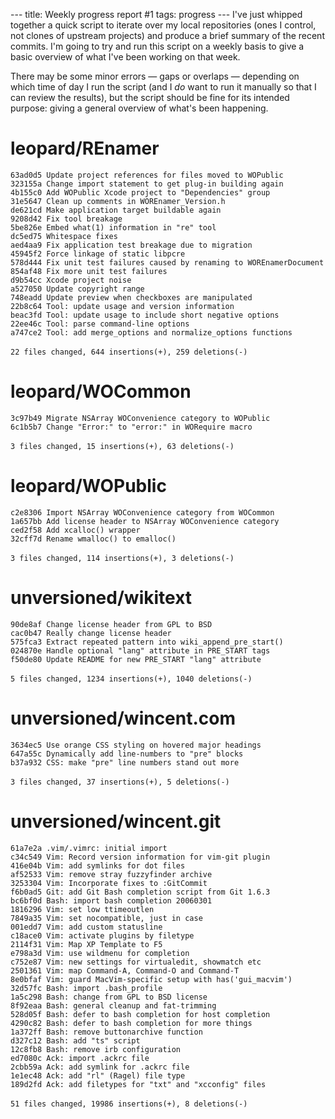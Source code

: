 ---
title: Weekly progress report #1
tags: progress
---
I've just whipped together a quick script to iterate over my local repositories (ones I control, not clones of upstream projects) and produce a brief summary of the recent commits. I'm going to try and run this script on a weekly basis to give a basic overview of what I've been working on that week.

There may be some minor errors &mdash; gaps or overlaps &mdash; depending on which time of day I run the script (and I ''do'' want to run it manually so that I can review the results), but the script should be fine for its intended purpose: giving a general overview of what's been happening.

= leopard/REnamer =

 63ad0d5 Update project references for files moved to WOPublic
 323155a Change import statement to get plug-in building again
 4b155c0 Add WOPublic Xcode project to "Dependencies" group
 31e5647 Clean up comments in WOREnamer_Version.h
 de621cd Make application target buildable again
 9208d42 Fix tool breakage
 5be826e Embed what(1) information in "re" tool
 dc5ed75 Whitespace fixes
 aed4aa9 Fix application test breakage due to migration
 45945f2 Force linkage of static libpcre
 578d444 Fix unit test failures caused by renaming to WOREnamerDocument
 854af48 Fix more unit test failures
 d9b54cc Xcode project noise
 a527050 Update copyright range
 748eadd Update preview when checkboxes are manipulated
 22b8c64 Tool: update usage and version information
 beac3fd Tool: update usage to include short negative options
 22ee46c Tool: parse command-line options
 a747ce2 Tool: add merge_options and normalize_options functions
 
 22 files changed, 644 insertions(+), 259 deletions(-)

= leopard/WOCommon =

 3c97b49 Migrate NSArray WOConvenience category to WOPublic
 6c1b5b7 Change "Error:" to "error:" in WORequire macro
 
 3 files changed, 15 insertions(+), 63 deletions(-)

= leopard/WOPublic =

 c2e8306 Import NSArray WOConvenience category from WOCommon
 1a657bb Add license header to NSArray WOConvenience category
 ced2f58 Add xcalloc() wrapper
 32cff7d Rename wmalloc() to emalloc()
 
 3 files changed, 114 insertions(+), 3 deletions(-)

= unversioned/wikitext =

 90de8af Change license header from GPL to BSD
 cac0b47 Really change license header
 575fca3 Extract repeated pattern into wiki_append_pre_start()
 024870e Handle optional "lang" attribute in PRE_START tags
 f50de80 Update README for new PRE_START "lang" attribute
 
 5 files changed, 1234 insertions(+), 1040 deletions(-)

= unversioned/wincent.com =

 3634ec5 Use orange CSS styling on hovered major headings
 647a55c Dynamically add line-numbers to "pre" blocks
 b37a932 CSS: make "pre" line numbers stand out more
 
 3 files changed, 37 insertions(+), 5 deletions(-)

= unversioned/wincent.git =

 61a7e2a .vim/.vimrc: initial import
 c34c549 Vim: Record version information for vim-git plugin
 416e04b Vim: add symlinks for dot files
 af52533 Vim: remove stray fuzzyfinder archive
 3253304 Vim: Incorporate fixes to :GitCommit
 f6b0ad5 Git: add Git Bash completion script from Git 1.6.3
 bc6bf0d Bash: import bash completion 20060301
 1816296 Vim: set low ttimeoutlen
 7849a35 Vim: set nocompatible, just in case
 001edd7 Vim: add custom statusline
 c18ace0 Vim: activate plugins by filetype
 2114f31 Vim: Map XP Template to F5
 e798a3d Vim: use wildmenu for completion
 c752e87 Vim: new settings for virtualedit, showmatch etc
 2501361 Vim: map Command-A, Command-O and Command-T
 8e0bfaf Vim: guard MacVim-specific setup with has('gui_macvim')
 32d57fc Bash: import .bash_profile
 1a5c298 Bash: change from GPL to BSD license
 8f92eaa Bash: general cleanup and fat-trimming
 528d05f Bash: defer to bash completion for host completion
 4290c82 Bash: defer to bash completion for more things
 1a372ff Bash: remove buttonarchive function
 d327c12 Bash: add "ts" script
 12c8fb8 Bash: remove irb configuration
 ed7080c Ack: import .ackrc file
 2cbb59a Ack: add symlink for .ackrc file
 1e1ec48 Ack: add "rl" (Ragel) file type
 189d2fd Ack: add filetypes for "txt" and "xcconfig" files
 
 51 files changed, 19986 insertions(+), 8 deletions(-)
